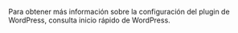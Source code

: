 
<Integration />

Para obtener más información sobre la configuración del plugin de WordPress, consulta <MainSiteUrl href="/quick-starts/wordpress-plugin">inicio rápido de WordPress</MainSiteUrl>.
